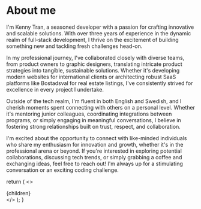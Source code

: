 
# About me

I'm Kenny Tran, a seasoned developer with a passion for crafting
innovative and scalable solutions. With over three years of experience
in the dynamic realm of full-stack development, I thrive on the
excitement of building something new and tackling fresh challenges
head-on.

In my professional journey, I've collaborated closely with diverse
teams, from product owners to graphic designers, translating intricate
product strategies into tangible, sustainable solutions. Whether it's
developing modern websites for international clients or architecting
robust SaaS platforms like Bostadsval for real estate listings, I've
consistently strived for excellence in every project I undertake.

Outside of the tech realm, I'm fluent in both English and Swedish, and I
cherish moments spent connecting with others on a personal level.
Whether it's mentoring junior colleagues, coordinating integrations
between programs, or simply engaging in meaningful conversations, I
believe in fostering strong relationships built on trust, respect, and
collaboration.

I'm excited about the opportunity to connect with like-minded
individuals who share my enthusiasm for innovation and growth, whether
it's in the professional arena or beyond. If you're interested in
exploring potential collaborations, discussing tech trends, or simply
grabbing a coffee and exchanging ideas, feel free to reach out! I'm
always up for a stimulating conversation or an exciting coding
challenge.

  return (
    <>
      <Head>
        <title>Kenny Tran - About me</title>
      </Head>
      <div className="prose xl:prose-xl dark:prose-invert">{children}</div>
    </>
  );
}
